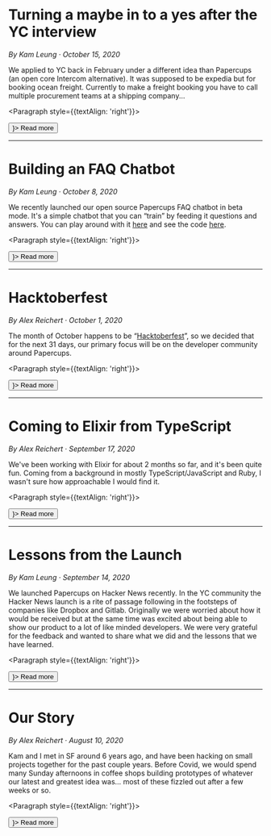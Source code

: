 

<!-- TODO: figure out how to make this dynamic at some point -->

# <Link href="/blog/yc-application"><a>Turning a maybe in to a yes after the YC interview</a></Link>

_By Kam Leung · October 15, 2020_

We applied to YC back in February under a different idea than Papercups (an open core Intercom alternative). It was supposed to be expedia but for booking ocean freight. Currently to make a freight booking you have to call multiple procurement teams at a shipping company...

<Paragraph style={{textAlign: 'right'}}>
  <Link href="/blog/yc-application">
    <a>
      <Button type="link" icon={<ArrowRightOutlined />}>
        Read more
      </Button>
    </a>
  </Link>
</Paragraph>

---

# <Link href="/blog/chatbot"><a>Building an FAQ Chatbot</a></Link>

_By Kam Leung · October 8, 2020_

We recently launched our open source Papercups FAQ chatbot in beta mode. It's a simple chatbot that you can “train” by feeding it questions and answers. You can play around with it [here](https://www.papercupsbot.io/bot/demo) and see the code [here](https://github.com/papercups-io/papercups/blob/master/assets/src/components/demo/BotDemo.tsx).

<Paragraph style={{textAlign: 'right'}}>
  <Link href="/blog/chatbot">
    <a>
      <Button type="link" icon={<ArrowRightOutlined />}>
        Read more
      </Button>
    </a>
  </Link>
</Paragraph>

---

# <Link href="/blog/hacktoberfest"><a>Hacktoberfest</a></Link>

_By Alex Reichert · October 1, 2020_

The month of October happens to be “[Hacktoberfest](https://hacktoberfest.digitalocean.com/details)”, so we decided that for the next 31 days, our primary focus will be on the developer community around Papercups.

<Paragraph style={{textAlign: 'right'}}>
  <Link href="/blog/hacktoberfest">
    <a>
      <Button type="link" icon={<ArrowRightOutlined />}>
        Read more
      </Button>
    </a>
  </Link>
</Paragraph>

---

# <Link href="/blog/elixir-noob"><a>Coming to Elixir from TypeScript</a></Link>

_By Alex Reichert · September 17, 2020_

We've been working with Elixir for about 2 months so far, and it's been quite fun. Coming from a background in mostly TypeScript/JavaScript and Ruby, I wasn't sure how approachable I would find it.

<Paragraph style={{textAlign: 'right'}}>
  <Link href="/blog/elixir-noob">
    <a>
      <Button type="link" icon={<ArrowRightOutlined />}>
        Read more
      </Button>
    </a>
  </Link>
</Paragraph>

---

# <Link href="/blog/launch"><a>Lessons from the Launch</a></Link>

_By Kam Leung · September 14, 2020_

We launched Papercups on Hacker News recently. In the YC community the Hacker News launch is a rite of passage following in the footsteps of companies like Dropbox and Gitlab. Originally we were worried about how it would be received but at the same time was excited about being able to show our product to a lot of like minded developers. We were very grateful for the feedback and wanted to share what we did and the lessons that we have learned.

<Paragraph style={{textAlign: 'right'}}>
  <Link href="/blog/launch">
    <a>
      <Button type="link" icon={<ArrowRightOutlined />}>
        Read more
      </Button>
    </a>
  </Link>
</Paragraph>

---

# <Link href="/blog/story"><a>Our Story</a></Link>

_By Alex Reichert · August 10, 2020_

Kam and I met in SF around 6 years ago, and have been hacking on small projects together for the past couple years. Before Covid, we would spend many Sunday afternoons in coffee shops building prototypes of whatever our latest and greatest idea was… most of these fizzled out after a few weeks or so.

<Paragraph style={{textAlign: 'right'}}>
  <Link href="/blog/story">
    <a>
      <Button type="link" icon={<ArrowRightOutlined />}>
        Read more
      </Button>
    </a>
  </Link>
</Paragraph>

